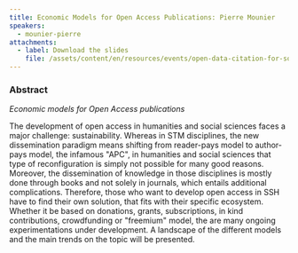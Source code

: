 ```yaml
---
title: Economic Models for Open Access Publications: Pierre Mounier
speakers:
  - mounier-pierre
attachments:
  - label: Download the slides
    file: /assets/content/en/resources/events/open-data-citation-for-social-science-and-humanities/sessions/7/presentations/0/8.1-Mounier.pdf
---
```

### Abstract

*Economic models for Open Access publications*

The development of open access in humanities and social sciences faces a major challenge: sustainability. Whereas in STM disciplines, the new dissemination paradigm means shifting from reader-pays model to author-pays model, the infamous "APC", in humanities and social sciences that type of reconfiguration is simply not possible for many good reasons. Moreover, the dissemination of knowledge in those disciplines is mostly done through books and not solely in journals, which entails additional complications. Therefore, those who want to develop open access in SSH have to find their own solution, that fits with their specific ecosystem. Whether it be based on donations, grants, subscriptions, in kind contributions, crowdfunding or "freemium" model, the are many ongoing experimentations under development. A landscape of the different models and the main trends on the topic will be presented.
